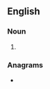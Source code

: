 ==English==

===Noun===
{{head|en|noun plural form}}

# {{plural of|bonxie|lang=en}}

===Anagrams===
* {{anagrams|en|boxes in|in-boxes|inboxes}}